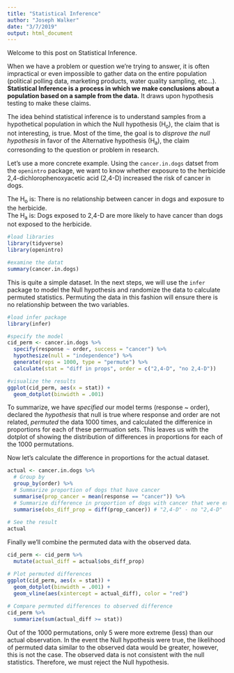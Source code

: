 ```yaml
---
title: "Statistical Inference"
author: "Joseph Walker"
date: "3/7/2019"
output: html_document
---
```


Welcome to this post on Statistical Inference. 

When we have a problem or question we're trying to answer, it is often impractical or even impossible to gather data on the entire population (political polling data, marketing products, water quality sampling, etc...). **Statistical Inference is a process in which we make conclusions about a population based on a sample from the data.** It draws upon hypothesis testing to make these claims.

The idea behind statistical inference is to understand samples from a hypothetical population in which the Null hypothesis (H~o~), the claim that is not interesting, is true. Most of the time, the goal is to *disprove the null hypothesis* in favor of the Alternative hypothesis (H~a~), the claim corresonding to the question or problem in research.

Let's use a more concrete example. Using the `cancer.in.dogs` datset from the `openintro` package, we want to know whether exposure to the herbicide 2,4-dichlorophenoxyacetic acid (2,4-D) increased the risk of cancer in dogs.

The H~o~ is: There is no relationship between cancer in dogs and exposure to the herbicide.  
The H~a~ is: Dogs exposed to 2,4-D are more likely to have cancer than dogs not exposed to the herbicide.


```r
#load libraries
library(tidyverse)
library(openintro)

#examine the datat
summary(cancer.in.dogs)
```

This is quite a simple dataset. In the next steps, we will use the `infer` package to model the Null hypothesis and randomize the data to calculate permuted statistics. Permuting the data in this fashion will ensure there is no relationship between the two variables.

```r
#load infer package
library(infer)

#specify the model
cid_perm <- cancer.in.dogs %>%
  specify(response ~ order, success = "cancer") %>%
  hypothesize(null = "independence") %>%
  generate(reps = 1000, type = "permute") %>%
  calculate(stat = "diff in props", order = c("2,4-D", "no 2,4-D"))

#visualize the results
ggplot(cid_perm, aes(x = stat)) +
  geom_dotplot(binwidth = .001)
```

To summarize, we have *specified* our model terms (response ~ order), declared the *hypothesis* that null is true where response and order are not related, *permuted* the data 1000 times, and calculated the differenice in proportions for each of these permuation sets. This leaves us with the dotplot of showing the distribution of differences in proportions for each of the 1000 permutations.

Now let's calculate the difference in proportions for the actual dataset.

```r
actual <- cancer.in.dogs %>%   
  # Group by 
  group_by(order) %>%
  # Summarize proportion of dogs that have cancer
  summarise(prop_cancer = mean(response == "cancer")) %>%
  # Summarize difference in proportion of dogs with cancer that were exposed vs. not exposed
  summarise(obs_diff_prop = diff(prop_cancer)) # "2,4-D" - no "2,4-D"
  
# See the result
actual
```

Finally we'll combine the permuted data with the observed data.
```r
cid_perm <- cid_perm %>%
  mutate(actual_diff = actual$obs_diff_prop)

# Plot permuted differences
ggplot(cid_perm, aes(x = stat)) + 
  geom_dotplot(binwidth = .001) +
  geom_vline(aes(xintercept = actual_diff), color = "red")
 
# Compare permuted differences to observed difference
cid_perm %>%
  summarize(sum(actual_diff >= stat))
```

Out of the 1000 permutations, only 5 were more extreme (less) than our actual observation. In the event the Null hypothesis were true, the likelihood of permuted data similar to the observed data would be greater, however, this is not the case. The observed data is not consistent with the null statistics. Therefore, we must reject the Null hypothesis.



